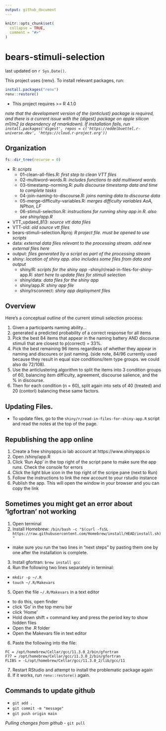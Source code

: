 ```yaml
---
output: github_document
---
```


```r
knitr::opts_chunk$set(
  collapse = TRUE,
  comment = "#>"
)
```

# bears-stimuli-selection

last updated on `r Sys.Date()`.

This project uses {renv}. To install relevant packages, run:

```r
install.packages("renv")
renv::restore()
```

- This project requires >= R 4.1.0

*note that the development version of the {anticlust} package is required, and there
is a current issue with the {digest} package on apple silicon m1/m2 (a dependency of
rmarkdown). If installation fails, run `install.packages('digest', repos = c('https://eddelbuettel.r-universe.dev', 'https://cloud.r-project.org'))`*

## Organization

```r
fs::dir_tree(recurse = 0)
```

- R: *scripts*
  - 01-clean-all-files.R: *first step to clean VTT files*
  - 02-multiword-words.R: *includes functions to add multiword words*
  - 03-timestamp-norming.R: *pulls discourse timestamp data and time to complete tasks*
  - 04-join-naming-to-discourse.R: *joins naming data to discourse data*
  - 05-merge-difficulty-variables.R: *merges difficulty variables AoA, NPhon, LF*
  - 06-stimuli-selection.R: *instructions for running shiny app in R. also see shiny/app.R*
- VTT_updaed_813: *source vtt data files*
- VTT-old: *old source vtt files*
- bears-stimuli-selection.Rproj: *R project file. must be opened to use scripts*
- data: *external data files relevant to the processing stream. add new external files here*
- output: *files generated by a script as part of the processing stream*
- shiny: *location of shiny app. also includes some files from data and output*
  - shiny/R: *scripts for the shiny app*
    -shiny/r/read-in-files-for-shiny-app.R: *start here to update files for stimuli selection*
  - shiny/data: *data files for the shiny app*
  - shiny/app.R: *shiny app file*
  - shiny/rsconnect: *shiny app deployment files*
  
## Overview

Here's a conceptual outline of the current stimuli selection process: 

1. Given a participants naming ability...
2. generated a predicted probability of a correct response for all items
3. Pick the best 84 items that appear in the naming battery AND discourse stimuli
that are closest to p(correct) = 33%. 
4. Pick the best remaining 96 items regardless of whether they appear in naming and
discoures or just naming. (side note, 84/96 currently used because they result in equal size
conditions/item type groups. we could also do 72/108).
5. Use the anticlustering algorithm to split the items into 3 condition groups of 60, balancing
item difficulty, agreement, discourse salience, and the % in discourse. 
6. Then for each condition (n = 60), split again into sets of 40 (treated) and 20 (contorl)
balancing these same factors. 

## Updating Files. 

- To update files, go to the `shiny/r/read-in-files-for-shiny-app.R` script and
read the notes at the top of the page.

## Republishing the app online

1. Create a free shinyapps.io lab account at https://www.shinyapps.io
1. Open /shiny/app.R
1. Click 'Run App' in the top right of the script pane to make sure the app runs. Check the console for errors
1. Click the light blue icon in the top right of the scripe pane (next to Run)
1. Follow the instructions to link the new account to your rstudio instance
1. Publish the app. This will open the window in your browser and you can copy the link

## Sometimes you might get an error about 'lgfortran' not working

1. Open terminal
2. Install Homebrew: `/bin/bash -c "$(curl -fsSL https://raw.githubusercontent.com/Homebrew/install/HEAD/install.sh)"`
  - make sure you run the two lines in "next steps" by pasting them one by one
  after the installation is complete.
3. Install gfortran: `brew install gcc`
4. Run the following two lines separately in terminal:
  - `mkdir -p ~/.R`
  - `touch ~/.R/Makevars`
5. Open the file `~/.R/Makevars` in a text editor
  - to do this, open finder
  - click 'Go' in the top menu bar
  - click 'Home'
  - Hold down shift + command key and press the period key to show hidden files
  - Open the .R folder
  - Open the Makevars file in text editor
6. Paste the following into the file:
```
FC = /opt/homebrew/Cellar/gcc/11.3.0_2/bin/gfortran
F77 = /opt/homebrew/Cellar/gcc/11.3.0_2/bin/gfortran
FLIBS = -L/opt/homebrew/Cellar/gcc/11.3.0_2/lib/gcc/11
```
7. Restart RStudio and attempt to install the problematic package again
8. If it works, run `renv::restore()` again.

## Commands to update github

- `git add .`
- `git commit -m "message"`
- `git push origin main`

*Pulling changes from github*
- `git pull`
  
